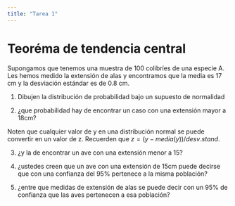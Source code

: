 ```yaml
---
title: "Tarea 1"
---
```

 
# Teoréma de tendencia central

Supongamos que tenemos una muestra de 100 colibríes de una especie A. Les hemos medido la extensión de alas y encontramos que la media es 17 cm y la desviación estándar es de 0.8 cm. 
 
1. Dibujen la distribución de probabilidad bajo un supuesto de normalidad

2. ¿que probabilidad hay de encontrar un caso con una extensión mayor a 18cm?

Noten que cualquier valor de y en una distribución normal se puede convertir en un valor de z. Recuerden que $z=(y-media(y))/desv.stand$. 
  
3. ¿y la de encontrar un ave con una extensión menor a 15?

4. ¿ustedes creen que un ave con una extensión de 15cm puede decirse que con una confianza del 95% pertenece a la misma población?

5. ¿entre que medidas de extensión de alas se puede decir con un 95% de confianza que las aves pertenecen a esa población?